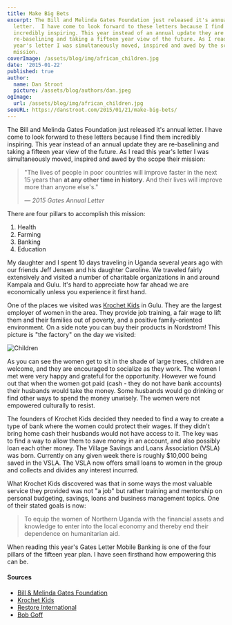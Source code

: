 ```yaml
---
title: Make Big Bets
excerpt: The Bill and Melinda Gates Foundation just released it's annual
  letter.  I have come to look forward to these letters because I find them
  incredibly inspiring. This year instead of an annual update they are
  re-baselining and taking a fifteen year view of the future. As I read this
  year's letter I was simultaneously moved, inspired and awed by the scope their
  mission.
coverImage: /assets/blog/img/african_children.jpg
date: '2015-01-22'
published: true
author:
  name: Dan Stroot
  picture: /assets/blog/authors/dan.jpeg
ogImage:
  url: /assets/blog/img/african_children.jpg
seoURL: https://danstroot.com/2015/01/21/make-big-bets/
---
```


The Bill and Melinda Gates Foundation just released it's annual letter. I have come to look forward to these letters because I find them incredibly inspiring. This year instead of an annual update they are re-baselining and taking a fifteen year view of the future. As I read this year's letter I was simultaneously moved, inspired and awed by the scope their mission:

> "The lives of people in poor countries will improve faster in the next 15 years than **at any other time in history**. And their lives will improve more than anyone else's."
>
> <cite>&mdash; 2015 Gates Annual Letter</cite>

There are four pillars to accomplish this mission:

1. Health
2. Farming
3. Banking
4. Education

My daughter and I spent 10 days traveling in Uganda several years ago with our friends Jeff Jensen and his daughter Caroline. We traveled fairly extensively and visited a number of charitable organizations in and around Kampala and Gulu. It's hard to appreciate how far ahead we are economically unless you experience it first hand.

One of the places we visited was [Krochet Kids](http://www.krochetkids.org/) in Gulu. They are the largest employer of women in the area. They provide job training, a fair wage to lift them and their families out of poverty, and a positive family-oriented environment. On a side note you can buy their products in Nordstrom! This picture is "the factory" on the day we visited:

![Children](https://danstroot.imgix.net/assets/blog/img/krochet-kids.jpg)

As you can see the women get to sit in the shade of large trees, children are welcome, and they are encouraged to socialize as they work. The women I met were very happy and grateful for the opportunity. However we found out that when the women got paid (cash - they do not have bank accounts) their husbands would take the money. Some husbands would go drinking or find other ways to spend the money unwisely. The women were not empowered culturally to resist.

The founders of Krochet Kids decided they needed to find a way to create a type of bank where the women could protect their wages. If they didn't bring home cash their husbands would not have access to it. The key was to find a way to allow them to save money in an account, and also possibly loan each other money. The Village Savings and Loans Association (VSLA) was born. Currently on any given week there is roughly $10,000 being saved in the VSLA. The VSLA now offers small loans to women in the group and collects and divides any interest incurred.

What Krochet Kids discovered was that in some ways the most valuable service they provided was not "a job" but rather training and mentorship on personal budgeting, savings, loans and business management topics. One of their stated goals is now:

> To equip the women of Northern Uganda with the financial assets and knowledge to enter into the local economy and thereby end their dependence on humanitarian aid.

When reading this year's Gates Letter Mobile Banking is one of the four pillars of the fifteen year plan. I have seen firsthand how empowering this can be.

#### Sources

- [Bill & Melinda Gates Foundation](http://www.gatesfoundation.org/)
- [Krochet Kids](http://www.krochetkids.org/)
- [Restore International](http://restoreinternational.org/)
- [Bob Goff](http://bobgoff.com/)
